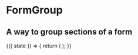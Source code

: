 
<Meta title="Components|FormGroups" component={FormGroup} />

# FormGroup

## A way to group sections of a form

<Preview>
  <Story name="FormGroup">
    <div>
      <StoryHelpers.StateCtrl label="Direction" defaultState={true}>
        {({ state }) => {
          return (
            <FormGroup direction={state ? "horizontal" : "vertical"}>
              <Inputs.Text label="First Name" />
              <Inputs.Text label="Last Name" />
            </FormGroup>
          );
        }}
      </StoryHelpers.StateCtrl>
    </div>
  </Story>
</Preview>

<Props of={FormGroup} />
